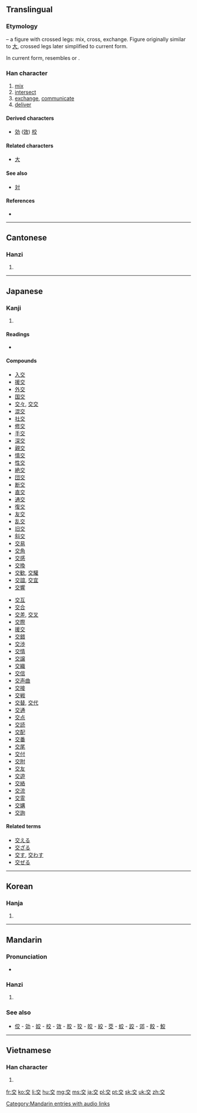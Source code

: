 ==Translingual==
{{stroke order|type=animate}}

===Etymology===
{{liushu|p}} – a figure with crossed legs: mix, cross, exchange. Figure originally similar to [[大]], crossed legs later simplified to current form.

In current form, resembles {{Han compound|亠|父}} or {{Han compound|六|乂}}.

===Han character===
{{Han char|rn=8|rad=亠|as=04|sn=6|four=0040<sub>8</sub>|canj=卜金大 (YCK)|ids=⿱[[六]][[乂]]}}

# [[mix]]
# [[intersect]]
# [[exchange]], [[communicate]]
# [[deliver]]

====Derived characters====
* [[効]] ([[效]]) [[校]]

====Related characters====
* [[大]]

====See also====
* [[対]]　<!-- unrelated, simplified to similar form -->

====References====
* {{Han ref|kx=0088.060|dkj=00291|dj=0185.100|hdz=10282.010|uh=4EA4|ud=20132|bh=A5E6|bd=42470}}

----

==Cantonese==

===Hanzi===
{{yue-hanzi|jyut=|y=gaau1}}

# {{defn|lang=yue|sort=亠04}}

----

==Japanese==

===Kanji===
{{ja-kanji|grade=2|rs=亠04}}

# {{defn|lang=ja|sort=亠04}}

====Readings====
* {{ja-readings|on=[[こう]] ([[kō]]), [[きょう]] ([[kyō]])|kun=[[まじわる]] ([[交わる]], [[majiwaru]]), [[まじる]] ([[交じる]], [[majiru]]), [[かう]] ([[交う]], [[kau]])}}

====Compounds====
{{top2}}
* [[入交]]
* [[援交]]
* [[外交]]
* [[国交]]
* [[交々]], [[交交]]
* [[混交]]
* [[社交]]
* [[修交]]
* [[手交]]
* [[深交]]
* [[親交]]
* [[情交]]
* [[性交]]
* [[絶交]]
* [[団交]]
* [[断交]]
* [[直交]]
* [[通交]]
* [[復交]]
* [[友交]]
* [[乱交]]
* [[旧交]]
* [[斜交]]
* [[交易]]
* [[交角]]
* [[交感]]
* [[交換]]
* [[交歓]], [[交驩]]
* [[交誼]], [[交宜]]
* [[交響]]
{{mid2}}
* [[交互]]
* [[交合]]
* [[交差]], [[交叉]]
* [[交際]]
* [[援交]]
* [[交錯]]
* [[交渉]]
* [[交情]]
* [[交譲]]
* [[交織]]
* [[交信]]
* [[交声曲]]
* [[交接]]
* [[交戦]]
* [[交替]], [[交代]]
* [[交通]]
* [[交点]]
* [[交読]]
* [[交配]]
* [[交番]]
* [[交尾]]
* [[交付]]
* [[交附]]
* [[交友]]
* [[交遊]]
* [[交絡]]
* [[交流]]
* [[交霊]]
* [[交媾]]
* [[交詢]]
{{bottom}}

====Related terms====
* [[交える]]
* [[交ざる]]
* [[交す]], [[交わす]]
* [[交ぜる]]

----

==Korean==

===Hanja===
{{ko-hanja|hangeul=교|rv=gyo|mr=kyo}}

# {{defn|lang=ko|sort=亠04}}

----

==Mandarin==

===Pronunciation===
* {{audio|zh-jiāo.ogg|audio}}

===Hanzi===
{{cmn-hanzi|pin=[[jiāo]] ([[jiao1]])|wg=chiao<sup>1</sup>}}

# {{defn|lang=cmn|sort=亠04}}

===See also===
* [[佼]] - [[効]] - [[姣]] - [[校]] - [[效]] - [[胶]] - [[狡]] - [[皎]] - [[絞]] - [[茭]] - [[蛟]] - [[跤]] - [[郊]] - [[餃]] - [[鮫]]

[[Category:Mandarin entries with audio links]]
----

==Vietnamese==

===Han character===
{{vi-hantu|giao|rs=亠04}}

# {{defn|lang=vi|sort=亠04}}

[[fr:交]]
[[ko:交]]
[[li:交]]
[[hu:交]]
[[mg:交]]
[[ms:交]]
[[ja:交]]
[[pl:交]]
[[pt:交]]
[[sk:交]]
[[uk:交]]
[[zh:交]]